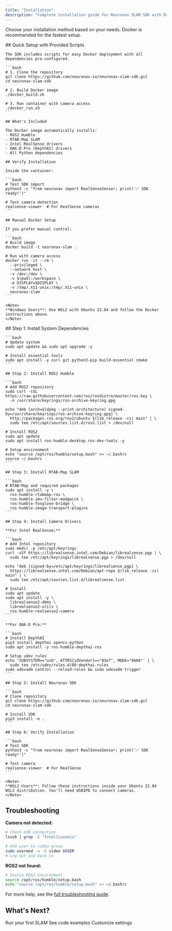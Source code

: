 ```yaml
---
title: "Installation"
description: "Complete installation guide for Neuronav SLAM SDK with Docker and native setup"
---
```


Choose your installation method based on your needs. Docker is recommended for the fastest setup.

<Tabs>
  <Tab title="Docker (Recommended)">
    ## Quick Setup with Provided Scripts

    The SDK includes scripts for easy Docker deployment with all dependencies pre-configured.

    ```bash
    # 1. Clone the repository
    git clone https://github.com/neuronav-io/neuronav-slam-sdk.git
    cd neuronav-slam-sdk

    # 2. Build Docker image
    ./docker_build.sh

    # 3. Run container with camera access
    ./docker_run.sh
    ```

    ## What's Included

    The Docker image automatically installs:
    - ROS2 Humble
    - RTAB-Map SLAM
    - Intel RealSense drivers
    - OAK-D Pro (DepthAI) drivers
    - All Python dependencies

    ## Verify Installation

    Inside the container:

    ```bash
    # Test SDK import
    python3 -c "from neuronav import RealSenseSensor; print('✅ SDK ready!')"

    # Test camera detection
    realsense-viewer  # For RealSense cameras
    ```

    ## Manual Docker Setup

    If you prefer manual control:

    ```bash
    # Build image
    docker build -t neuronav-slam .

    # Run with camera access
    docker run -it --rm \
      --privileged \
      --network host \
      -v /dev:/dev \
      -v $(pwd):/workspace \
      -e DISPLAY=$DISPLAY \
      -v /tmp/.X11-unix:/tmp/.X11-unix \
      neuronav-slam
    ```

    <Note>
    **Windows Users**: Use WSL2 with Ubuntu 22.04 and follow the Docker instructions above.
    </Note>
  </Tab>

  <Tab title="Native Ubuntu">
    ## Step 1: Install System Dependencies

    ```bash
    # Update system
    sudo apt update && sudo apt upgrade -y

    # Install essential tools
    sudo apt install -y curl git python3-pip build-essential cmake
    ```

    ## Step 2: Install ROS2 Humble

    ```bash
    # Add ROS2 repository
    sudo curl -sSL https://raw.githubusercontent.com/ros/rosdistro/master/ros.key \
      -o /usr/share/keyrings/ros-archive-keyring.gpg

    echo "deb [arch=$(dpkg --print-architecture) signed-by=/usr/share/keyrings/ros-archive-keyring.gpg] \
      http://packages.ros.org/ros2/ubuntu $(lsb_release -cs) main" | \
      sudo tee /etc/apt/sources.list.d/ros2.list > /dev/null

    # Install ROS2
    sudo apt update
    sudo apt install ros-humble-desktop ros-dev-tools -y

    # Setup environment
    echo "source /opt/ros/humble/setup.bash" >> ~/.bashrc
    source ~/.bashrc
    ```

    ## Step 3: Install RTAB-Map SLAM

    ```bash
    # RTAB-Map and required packages
    sudo apt install -y \
      ros-humble-rtabmap-ros \
      ros-humble-imu-filter-madgwick \
      ros-humble-foxglove-bridge \
      ros-humble-image-transport-plugins
    ```

    ## Step 4: Install Camera Drivers

    **For Intel RealSense:**

    ```bash
    # Add Intel repository
    sudo mkdir -p /etc/apt/keyrings
    curl -sSf https://librealsense.intel.com/Debian/librealsense.pgp | \
      sudo tee /etc/apt/keyrings/librealsense.pgp > /dev/null

    echo "deb [signed-by=/etc/apt/keyrings/librealsense.pgp] \
      https://librealsense.intel.com/Debian/apt-repo $(lsb_release -cs) main" | \
      sudo tee /etc/apt/sources.list.d/librealsense.list

    # Install
    sudo apt update
    sudo apt install -y \
      librealsense2-dkms \
      librealsense2-utils \
      ros-humble-realsense2-camera
    ```

    **For OAK-D Pro:**

    ```bash
    # Install DepthAI
    pip3 install depthai opencv-python
    sudo apt install -y ros-humble-depthai-ros

    # Setup udev rules
    echo 'SUBSYSTEM=="usb", ATTRS{idVendor}=="03e7", MODE="0666"' | \
      sudo tee /etc/udev/rules.d/80-depthai.rules
    sudo udevadm control --reload-rules && sudo udevadm trigger
    ```

    ## Step 5: Install Neuronav SDK

    ```bash
    # Clone repository
    git clone https://github.com/neuronav-io/neuronav-slam-sdk.git
    cd neuronav-slam-sdk

    # Install SDK
    pip3 install -e .
    ```

    ## Step 6: Verify Installation

    ```bash
    # Test SDK
    python3 -c "from neuronav import RealSenseSensor; print('✅ SDK ready!')"

    # Test camera
    realsense-viewer  # For RealSense
    ```

    <Note>
    **WSL2 Users**: Follow these instructions inside your Ubuntu 22.04 WSL2 distribution. You'll need USBIPD to connect cameras.
    </Note>
  </Tab>
</Tabs>

## Troubleshooting

**Camera not detected:**
```bash
# Check USB connection
lsusb | grep -E "Intel|Luxonis"

# Add user to video group
sudo usermod -a -G video $USER
# Log out and back in
```

**ROS2 not found:**
```bash
# Source ROS2 environment
source /opt/ros/humble/setup.bash
echo "source /opt/ros/humble/setup.bash" >> ~/.bashrc
```

For more help, see the [full troubleshooting guide](/configuration/troubleshooting).

## What's Next?

<CardGroup cols={3}>
  <Card title="Quick Start" icon="play" href="/getting-started/quickstart">
    Run your first SLAM
  </Card>

  <Card title="Examples" icon="code" href="/examples/basic-slam">
    See code examples
  </Card>

  <Card title="Configuration" icon="sliders" href="/configuration/overview">
    Customize settings
  </Card>
</CardGroup>